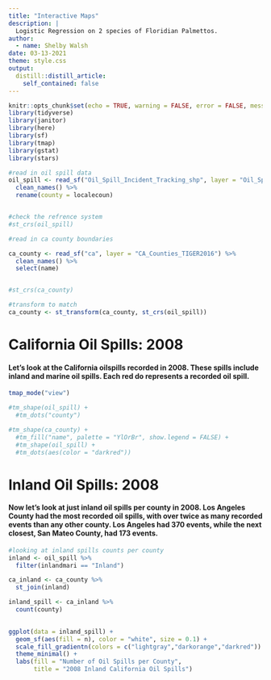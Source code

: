 ```yaml
---
title: "Interactive Maps"
description: |
  Logistic Regression on 2 species of Floridian Palmettos.
author:
  - name: Shelby Walsh
date: 03-13-2021
theme: style.css
output:
  distill::distill_article:
    self_contained: false
---
```


```r
knitr::opts_chunk$set(echo = TRUE, warning = FALSE, error = FALSE, message = FALSE)
library(tidyverse)
library(janitor)
library(here)
library(sf)
library(tmap)
library(gstat)
library(stars)
```

```r
#read in oil spill data
oil_spill <- read_sf("Oil_Spill_Incident_Tracking_shp", layer = "Oil_Spill_Incident_Tracking") %>% 
  clean_names() %>% 
  rename(county = localecoun)


#check the refrence system
#st_crs(oil_spill)

#read in ca county boundaries

ca_county <- read_sf("ca", layer = "CA_Counties_TIGER2016") %>% 
  clean_names() %>% 
  select(name)


#st_crs(ca_county)

#transform to match
ca_county <- st_transform(ca_county, st_crs(oil_spill))
```
# California Oil Spills: 2008


#### Let's look at the California oilspills recorded in 2008. These spills include inland and marine oil spills. Each red do represents a recorded oil spill.
```r

tmap_mode("view")

#tm_shape(oil_spill) +
  #tm_dots("county")

#tm_shape(ca_county) +
  #tm_fill("name", palette = "YlOrBr", show.legend = FALSE) +
  #tm_shape(oil_spill) +
  #tm_dots(aes(color = "darkred")) 

```
# Inland Oil Spills: 2008

#### Now let's look at just inland oil spills per county in 2008. Los Angeles County had the most recorded oil spills, with over twice as many recorded events than any other county. Los Angeles had 370 events, while the next closest, San Mateo County, had 173 events. 
```r
#looking at inland spills counts per county
inland <- oil_spill %>% 
  filter(inlandmari == "Inland")

ca_inland <- ca_county %>% 
  st_join(inland)

inland_spill <- ca_inland %>% 
  count(county)
 

ggplot(data = inland_spill) +
  geom_sf(aes(fill = n), color = "white", size = 0.1) +
  scale_fill_gradientn(colors = c("lightgray","darkorange","darkred")) +
  theme_minimal() +
  labs(fill = "Number of Oil Spills per County",
       title = "2008 Inland California Oil Spills")
```





